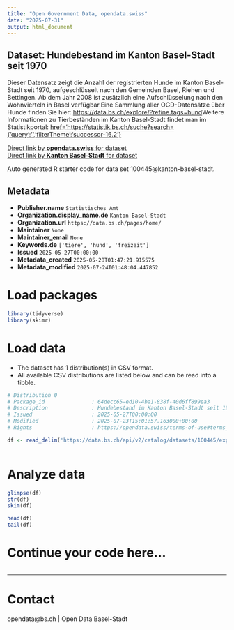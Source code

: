 ```yaml
---
title: "Open Government Data, opendata.swiss"
date: "2025-07-31"
output: html_document
---
```


## Dataset: Hundebestand im Kanton Basel-Stadt seit 1970

Dieser Datensatz zeigt die Anzahl der registrierten Hunde im Kanton Basel-Stadt seit 1970, aufgeschlüsselt nach den Gemeinden Basel, Riehen und Bettingen. Ab dem Jahr 2008 ist zusätzlich eine Aufschlüsselung nach den Wohnvierteln in Basel verfügbar.Eine Sammlung aller OGD-Datensätze über Hunde finden Sie hier: [https://data.bs.ch/explore/?refine.tags=hund](https://data.bs.ch/explore/?refine.tags=hund)Weitere Informationen zu Tierbeständen im Kanton Basel-Stadt findet man im Statistikportal: [href='https://statistik.bs.ch/suche?search={'query':'','filterTheme':'successor-16.2'}](https://statistik.bs.ch/suche?search={'query':'','filterTheme':'successor-16.2'})

[Direct link by **opendata.swiss** for dataset](https://opendata.swiss/de/dataset/hundebestand-im-kanton-basel-stadt-seit-1970)<br>
[Direct link by **Kanton Basel-Stadt** for dataset](https://data.bs.ch/explore/dataset/100445/)

Auto generated R starter code for data set 100445@kanton-basel-stadt.

## Metadata

- **Publisher.name** `Statistisches Amt`
- **Organization.display_name.de** `Kanton Basel-Stadt`
- **Organization.url** `https://data.bs.ch/pages/home/`
- **Maintainer** `None`
- **Maintainer_email** `None`
- **Keywords.de** `['tiere', 'hund', 'freizeit']`
- **Issued** `2025-05-27T00:00:00`
- **Metadata_created** `2025-05-28T01:47:21.915575`
- **Metadata_modified** `2025-07-24T01:48:04.447852`


# Load packages

```r

library(tidyverse)
library(skimr)

```

# Load data

-   The dataset has 1 distribution(s) in CSV format.
-   All available CSV distributions are listed below and can be read into a tibble.

```r

# Distribution 0
# Package_id               : 64decc65-ed10-4ba1-838f-40d6ff899ea3
# Description              : Hundebestand im Kanton Basel-Stadt seit 1970 (csv)
# Issued                   : 2025-05-27T00:00:00
# Modified                 : 2025-07-23T15:01:57.163000+00:00
# Rights                   : https://opendata.swiss/terms-of-use#terms_by

df <- read_delim('https://data.bs.ch/api/v2/catalog/datasets/100445/exports/csv?use_labels=true')



```

# Analyze data

```r

glimpse(df)
str(df)
skim(df)

head(df)
tail(df)

```

# Continue your code here...

```r

```

------------------------------------------------------------------------

# Contact

opendata@bs.ch | Open Data Basel-Stadt
